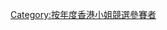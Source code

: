 {{Catnav|頁面分類|...|香港電視台|無綫電視|香港小姐競選}}

{{catmore|香港小姐競選|1995年度香港小姐競選}}

[[Category:按年度香港小姐競選參賽者|Category:按年度香港小姐競選參賽者]]